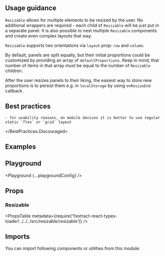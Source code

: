 


<Layout title="Resizable" description="Resizable layout with horizontal and vertical panels.">

## Usage guidance

`Resizable` allows for multiple elements to be resized by the user. No additional wrappers are required - each child of `Resizable` will be just put in a separate panel. It is also possible to nest multiple `Resizable` components and create even complex layouts that way.

`Resizable` supports two orientations via `layout` prop: `row` and `column`.

By default, panels are split equally, but their initial proportions could be customized by providing an array of `defaultProportions`. Keep in mind, that number of items in that array _must_ be equal to the number of `Resizable` children.

After the user resizes panels to their liking, the easiest way to store new proportions is to persist them e.g. in `localStorage` by using `onResizeEnd` callback.

## Best practices

<BestPractices>
  <BestPractices.Discouraged>

    - for usability reasons, on mobile devices it is better to use regular static `flex` or `grid` layout

  </BestPractices.Discouraged>
</BestPractices>

## Examples

<Example title="Basic usage" path="resizable/basic-usage">
  <BasicUsage />
</Example>

<Example title="Column layout" path="resizable/column-layout">
  <ColumnLayout />
</Example>

<Example title="Row layout" path="resizable/row-layout">
  <RowLayout />
</Example>

<Example title="Nested" path="resizable/nested">
  <Nested />
</Example>

<Example title="Advanced usage" path="resizable/advanced-usage">
  <AdvancedUsage />
</Example>

<Example title="Inverted" path="resizable/inverted">
  <Inverted />
</Example>

## Playground

<Playground {...playgroundConfig} />

## Props

### Resizable

<PropsTable
  metadata={require('!!extract-react-types-loader!../../../src/resizable/resizable')}
/>

## Imports

You can import following components or utilities from this module:

<Imports module={ResizableExports} path="@datacamp/waffles/resizable" />

</Layout>
